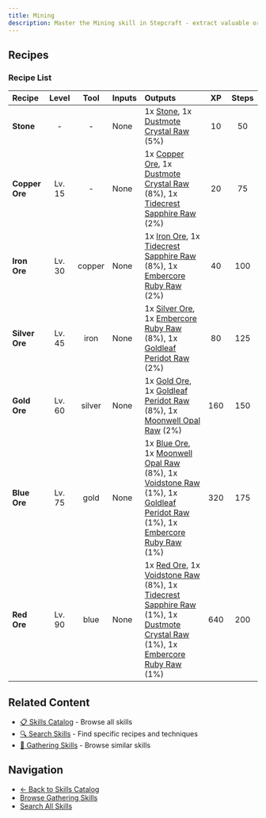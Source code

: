 ```yaml
---
title: Mining
description: Master the Mining skill in Stepcraft - extract valuable ores and gems from the earth using pickaxes
---
```


## Recipes

### Recipe List

| Recipe | Level | Tool | Inputs | Outputs | XP | Steps |
|:-------|:-----:|:----:|:-------|:--------|:--:|:-----:|
| <a id="stone"></a>**Stone** | - | - | None | 1x [Stone](/docs/resources/individual/stone), 1x [Dustmote Crystal Raw](/docs/resources/individual/dustmote_crystal_raw) (5%) | 10 | 50 |
| <a id="copper_ore"></a>**Copper Ore** | Lv. 15 | - | None | 1x [Copper Ore](/docs/resources/individual/copper_ore), 1x [Dustmote Crystal Raw](/docs/resources/individual/dustmote_crystal_raw) (8%), 1x [Tidecrest Sapphire Raw](/docs/resources/individual/tidecrest_sapphire_raw) (2%) | 20 | 75 |
| <a id="iron_ore"></a>**Iron Ore** | Lv. 30 | copper | None | 1x [Iron Ore](/docs/resources/individual/iron_ore), 1x [Tidecrest Sapphire Raw](/docs/resources/individual/tidecrest_sapphire_raw) (8%), 1x [Embercore Ruby Raw](/docs/resources/individual/embercore_ruby_raw) (2%) | 40 | 100 |
| <a id="silver_ore"></a>**Silver Ore** | Lv. 45 | iron | None | 1x [Silver Ore](/docs/resources/individual/silver_ore), 1x [Embercore Ruby Raw](/docs/resources/individual/embercore_ruby_raw) (8%), 1x [Goldleaf Peridot Raw](/docs/resources/individual/goldleaf_peridot_raw) (2%) | 80 | 125 |
| <a id="gold_ore"></a>**Gold Ore** | Lv. 60 | silver | None | 1x [Gold Ore](/docs/resources/individual/gold_ore), 1x [Goldleaf Peridot Raw](/docs/resources/individual/goldleaf_peridot_raw) (8%), 1x [Moonwell Opal Raw](/docs/resources/individual/moonwell_opal_raw) (2%) | 160 | 150 |
| <a id="blue_ore"></a>**Blue Ore** | Lv. 75 | gold | None | 1x [Blue Ore](/docs/resources/individual/blue_ore), 1x [Moonwell Opal Raw](/docs/resources/individual/moonwell_opal_raw) (8%), 1x [Voidstone Raw](/docs/resources/individual/voidstone_raw) (1%), 1x [Goldleaf Peridot Raw](/docs/resources/individual/goldleaf_peridot_raw) (1%), 1x [Embercore Ruby Raw](/docs/resources/individual/embercore_ruby_raw) (1%) | 320 | 175 |
| <a id="red_ore"></a>**Red Ore** | Lv. 90 | blue | None | 1x [Red Ore](/docs/resources/individual/red_ore), 1x [Voidstone Raw](/docs/resources/individual/voidstone_raw) (8%), 1x [Tidecrest Sapphire Raw](/docs/resources/individual/tidecrest_sapphire_raw) (1%), 1x [Dustmote Crystal Raw](/docs/resources/individual/dustmote_crystal_raw) (1%), 1x [Embercore Ruby Raw](/docs/resources/individual/embercore_ruby_raw) (1%) | 640 | 200 |
## Related Content

- [📋 Skills Catalog](/docs/skills) - Browse all skills
- [🔍 Search Skills](/search) - Find specific recipes and techniques
- [📝 Gathering Skills](/docs/skills#gathering) - Browse similar skills

## Navigation

- [← Back to Skills Catalog](/docs/skills)
- [Browse Gathering Skills](/docs/skills#gathering)
- [Search All Skills](/search)
